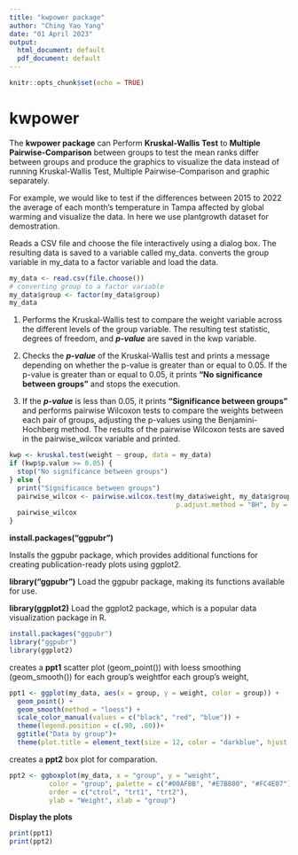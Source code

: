 ---
title: "kwpower package"
author: "Ching Yao Yang"
date: "01 April 2023"
output:
  html_document: default
  pdf_document: default
---

```{r setup, include=FALSE}
knitr::opts_chunk$set(echo = TRUE)
```

# kwpower

The **kwpower package** can Perform **Kruskal-Wallis Test** to **Multiple Pairwise-Comparison** between groups to test the mean ranks differ between groups and produce the graphics to visualize the data instead of running Kruskal-Wallis Test, Multiple Pairwise-Comparison and graphic separately.

For example, we would like to test if the differences between 2015 to 2022 the average of each month's temperature in Tampa affected by global warming and visualize the data. In here we use plantgrowth dataset for demostration.

Reads a CSV file and choose the file interactively using a dialog box. The resulting data is saved to a variable called my_data. converts the group variable in my_data to a factor variable and load the data.

```{r}
my_data <- read.csv(file.choose())
# converting group to a factor variable
my_data$group <- factor(my_data$group) 
my_data
```

1.  Performs the Kruskal-Wallis test to compare the weight variable across the different levels of the group variable. The resulting test statistic, degrees of freedom, and ***p-value*** are saved in the kwp variable.

2.  Checks the ***p-value*** of the Kruskal-Wallis test and prints a message depending on whether the p-value is greater than or equal to 0.05. If the p-value is greater than or equal to 0.05, it prints **"No significance between groups"** and stops the execution.

3.  If the ***p-value*** is less than 0.05, it prints **"Significance between groups"** and performs pairwise Wilcoxon tests to compare the weights between each pair of groups, adjusting the p-values using the Benjamini-Hochberg method. The results of the pairwise Wilcoxon tests are saved in the pairwise_wilcox variable and printed.

```{r}
kwp <- kruskal.test(weight ~ group, data = my_data)
if (kwp$p.value >= 0.05) {
  stop("No significance between groups")
} else {
  print("Significance between groups")
  pairwise_wilcox <- pairwise.wilcox.test(my_data$weight, my_data$group,
                                          p.adjust.method = "BH", by = my_data$group)
  pairwise_wilcox
}
```

**install.packages("ggpubr")**

Installs the ggpubr package, which provides additional functions for creating publication-ready plots using ggplot2.

**library("ggpubr")** Load the ggpubr package, making its functions available for use.

**library(ggplot2)** Load the ggplot2 package, which is a popular data visualization package in R.

```{r}
install.packages("ggpubr")
library("ggpubr")
library(ggplot2)
```

creates a **ppt1** scatter plot (geom_point()) with loess smoothing (geom_smooth()) for each group's weightfor each group's weight,

```{r}
ppt1 <- ggplot(my_data, aes(x = group, y = weight, color = group)) +
  geom_point() +
  geom_smooth(method = "loess") +
  scale_color_manual(values = c("black", "red", "blue")) +
  theme(legend.position = c(.90, .80))+ 
  ggtitle("Data by group")+
  theme(plot.title = element_text(size = 12, color = "darkblue", hjust = 0.5))
```

creates a **ppt2** box plot for comparation.

```{r}
ppt2 <- ggboxplot(my_data, x = "group", y = "weight", 
          color = "group", palette = c("#00AFBB", "#E7B800", "#FC4E07"),
          order = c("ctrol", "trt1", "trt2"),
          ylab = "Weight", xlab = "group")
```

**Display the plots**

```{r}
print(ppt1)
print(ppt2)
```
